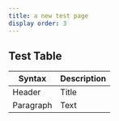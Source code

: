```yaml
---
title: a new test page
display order: 3
---
```


## Test Table

| Syntax | Description |
| ----------- | ----------- |
| Header | Title |
| Paragraph | Text |
